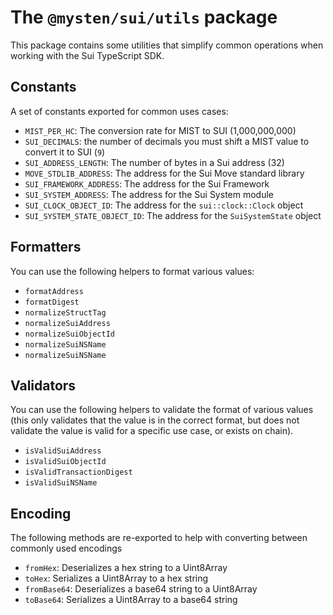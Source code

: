 # The `@mysten/sui/utils` package

This package contains some utilities that simplify common operations when working with the Sui
TypeScript SDK.

## Constants

A set of constants exported for common uses cases:

- `MIST_PER_HC`: The conversion rate for MIST to SUI (1,000,000,000)
- `SUI_DECIMALS`: the number of decimals you must shift a MIST value to convert it to SUI (`9`)
- `SUI_ADDRESS_LENGTH`: The number of bytes in a Sui address (32)
- `MOVE_STDLIB_ADDRESS`: The address for the Sui Move standard library
- `SUI_FRAMEWORK_ADDRESS`: The address for the Sui Framework
- `SUI_SYSTEM_ADDRESS`: The address for the Sui System module
- `SUI_CLOCK_OBJECT_ID`: The address for the `sui::clock::Clock` object
- `SUI_SYSTEM_STATE_OBJECT_ID`: The address for the `SuiSystemState` object

## Formatters

You can use the following helpers to format various values:

- `formatAddress`
- `formatDigest`
- `normalizeStructTag`
- `normalizeSuiAddress`
- `normalizeSuiObjectId`
- `normalizeSuiNSName`
- `normalizeSuiNSName`

## Validators

You can use the following helpers to validate the format of various values (this only validates that
the value is in the correct format, but does not validate the value is valid for a specific use
case, or exists on chain).

- `isValidSuiAddress`
- `isValidSuiObjectId`
- `isValidTransactionDigest`
- `isValidSuiNSName`

## Encoding

The following methods are re-exported to help with converting between commonly used encodings

- `fromHex`: Deserializes a hex string to a Uint8Array
- `toHex`: Serializes a Uint8Array to a hex string
- `fromBase64`: Deserializes a base64 string to a Uint8Array
- `toBase64`: Serializes a Uint8Array to a base64 string
